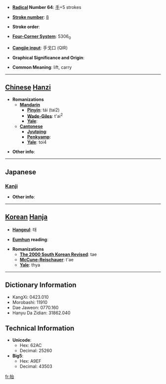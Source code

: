 * '''[[Wiktionary:Chinese radical index| Radical]] Number 64''': [[Wiktionary:Chinese radical index 手|手]]+5 strokes

* '''[[Wiktionary:Chinese total strokes index|Stroke number]]''': [[Wiktionary:Chinese total strokes index 8|8]]

* '''Stroke order''': 

* '''[[Wiktionary:Chinese four corner index|Four-Corner System]]''': 5306<sub>0</sub>

* '''[[Wiktionary:Chinese Cangjie index|Cangjie input]]''': 手戈口 (QIR)

* '''Graphical Significance and Origin''': 

* '''Common Meaning''': lift, carry

----

== [[Chinese]] [[Hanzi]] ==

* '''Romanizations'''
** '''[[Mandarin]]'''
*** '''[[Pinyin]]''': tái (tai2)
*** '''[[Wade-Giles]]''': t'ai<sup>2</sup>
*** '''[[Yale]]''': 
** '''[[Cantonese]]'''
*** '''[[Jyutping]]''':
*** '''[[Penkyamp]]''': 
*** '''[[Yale]]''': toi4

* '''Other info''': 

----

==Japanese==
===[[Kanji]]===
{{kanji|on readings=[[たい]] (tai), [[だい]] (dai)|kun readings=[[もたげる]] (motageru)}}

* '''Other info''':  

----

== [[Korean]] [[Hanja]] ==

* '''[[Hangeul]]''': 태

* '''[[Eumhun]] reading''': 

* '''Romanizations'''
** '''[[The 2000 South Korean Revised Romanization|The 2000 South Korean Revised]]''': tae
** '''[[McCune-Reischauer]]''': t'ae
** '''[[Yale]]''': thya

----

== Dictionary Information ==

* KangXi: 0423.010
* Morobashi: 11910
* Dae Jaweon: 0770.160
* Hanyu Da Zidian: 31862.040

== Technical Information ==

* '''Unicode''':
** Hex: 62AC
** Decimal: 25260
* '''Big5''':
** Hex: A9EF
** Decimal: 43503

[[fr:抬]]